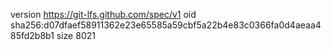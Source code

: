 version https://git-lfs.github.com/spec/v1
oid sha256:d07dfaef58911362e23e65585a59cbf5a22b4e83c0366fa0d4aeaa485fd2b8b1
size 8021
